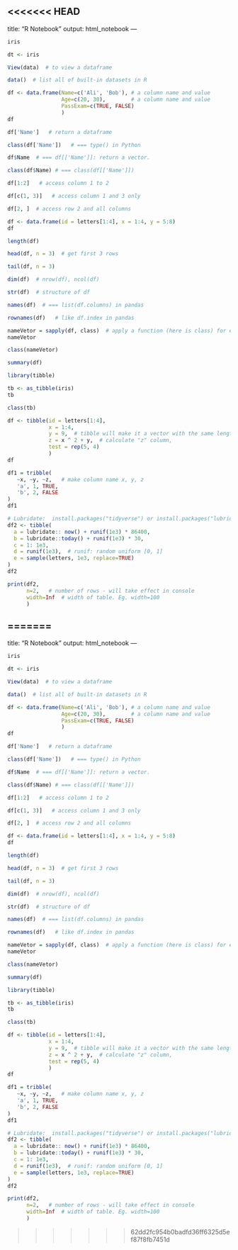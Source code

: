 <<<<<<< HEAD
---
title: "R Notebook"
output: html_notebook
---
<!-- iris dataframe -->
```r
iris
```
```r
dt <- iris
```

```r
View(data)  # to view a dataframe
```

```r
data()  # list all of built-in datasets in R
```
<!-- CREATE A DATAFRAME -->
```r
df <- data.frame(Name=c('Ali', 'Bob'), # a column name and value
                 Age=c(20, 30),        # a column name and value
                 PassExam=c(TRUE, FALSE)
                 )
df
```
```r
df['Name']   # return a dataframe
```
```r
class(df['Name'])   # === type() in Python
```

```r
df$Name  # === df[['Name']]: return a vector. 
```

```r
class(df$Name) # === class(df[['Name']])
```
```r
df[1:2]   # access column 1 to 2
```
```r
df[c(1, 3)]   # access column 1 and 3 only
```
```r
df[2, ]  # access row 2 and all columns
```
<!-- Helper functions -->
```r
df <- data.frame(id = letters[1:4], x = 1:4, y = 5:8)
df
```
```r
length(df)
```
```r
head(df, n = 3)  # get first 3 rows
```
```r
tail(df, n = 3)
```
```r
dim(df)  # nrow(df), ncol(df)
```
```r
str(df)  # structure of df
```
```r
names(df)  # === list(df.columns) in pandas
```
```r
rownames(df)   # like df.index in pandas
```
```r
nameVetor = sapply(df, class)  # apply a function (here is class) for each columns
nameVetor  
```
```r
class(nameVetor)
```
```r
summary(df)
```
<!-- DATAFRAMES: TIBBLES: install.packages("tibble") -->
```r
library(tibble)   
```
```r
tb <- as_tibble(iris)
tb
```
```r
class(tb)
```

```r
df <- tibble(id = letters[1:4], 
             x = 1:4, 
             y = 9,  # tibble will make it a vector with the same length
             z = x ^ 2 + y,  # calculate "z" column,
             test = rep(5, 4)
             )
df
```
```r
df1 = tribble(
   ~x, ~y, ~z,   # make column name x, y, z
   'a', 1, TRUE,
   'b', 2, FALSE
)
df1
```
```r
# Lubridate:  install.packages("tidyverse") or install.packages("lubridate")
df2 <- tibble(
  a = lubridate:: now() + runif(1e3) * 86400,
  b = lubridate::today() + runif(1e3) * 30,
  c = 1: 1e3,
  d = runif(1e3),  # runif: random uniform [0, 1]
  e = sample(letters, 1e3, replace=TRUE)
)
df2
```
```r
print(df2, 
      n=2,   # number of rows - will take effect in console
      width=Inf  # width of table. Eg. width=100
      )   
```

=======
---
title: "R Notebook"
output: html_notebook
---
<!-- iris dataframe -->
```r
iris
```
```r
dt <- iris
```

```r
View(data)  # to view a dataframe
```

```r
data()  # list all of built-in datasets in R
```
<!-- CREATE A DATAFRAME -->
```r
df <- data.frame(Name=c('Ali', 'Bob'), # a column name and value
                 Age=c(20, 30),        # a column name and value
                 PassExam=c(TRUE, FALSE)
                 )
df
```
```r
df['Name']   # return a dataframe
```
```r
class(df['Name'])   # === type() in Python
```

```r
df$Name  # === df[['Name']]: return a vector. 
```

```r
class(df$Name) # === class(df[['Name']])
```
```r
df[1:2]   # access column 1 to 2
```
```r
df[c(1, 3)]   # access column 1 and 3 only
```
```r
df[2, ]  # access row 2 and all columns
```
<!-- Helper functions -->
```r
df <- data.frame(id = letters[1:4], x = 1:4, y = 5:8)
df
```
```r
length(df)
```
```r
head(df, n = 3)  # get first 3 rows
```
```r
tail(df, n = 3)
```
```r
dim(df)  # nrow(df), ncol(df)
```
```r
str(df)  # structure of df
```
```r
names(df)  # === list(df.columns) in pandas
```
```r
rownames(df)   # like df.index in pandas
```
```r
nameVetor = sapply(df, class)  # apply a function (here is class) for each columns
nameVetor  
```
```r
class(nameVetor)
```
```r
summary(df)
```
<!-- DATAFRAMES: TIBBLES: install.packages("tibble") -->
```r
library(tibble)   
```
```r
tb <- as_tibble(iris)
tb
```
```r
class(tb)
```

```r
df <- tibble(id = letters[1:4], 
             x = 1:4, 
             y = 9,  # tibble will make it a vector with the same length
             z = x ^ 2 + y,  # calculate "z" column,
             test = rep(5, 4)
             )
df
```
```r
df1 = tribble(
   ~x, ~y, ~z,   # make column name x, y, z
   'a', 1, TRUE,
   'b', 2, FALSE
)
df1
```
```r
# Lubridate:  install.packages("tidyverse") or install.packages("lubridate")
df2 <- tibble(
  a = lubridate:: now() + runif(1e3) * 86400,
  b = lubridate::today() + runif(1e3) * 30,
  c = 1: 1e3,
  d = runif(1e3),  # runif: random uniform [0, 1]
  e = sample(letters, 1e3, replace=TRUE)
)
df2
```
```r
print(df2, 
      n=2,   # number of rows - will take effect in console
      width=Inf  # width of table. Eg. width=100
      )   
```

>>>>>>> 62dd2fc954b0badfd36ff6325d5ef87f8fb7451d
